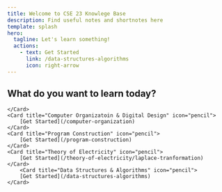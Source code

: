 ```yaml
---
title: Welcome to CSE 23 Knowlege Base
description: Find useful notes and shortnotes here
template: splash
hero:
  tagline: Let's learn something!
  actions:
    - text: Get Started
      link: /data-structures-algorithms
      icon: right-arrow
---
```



## What do you want to learn today?

<CardGrid stagger>
	<Card title="Methods of Mathematics" icon="pencil">
		
	</Card>
  	<Card title="Computer Organizatoin & Digital Design" icon="pencil">
		[Get Started](/computer-organization)
	</Card>
  	<Card title="Program Construction" icon="pencil">
		[Get Started](/program-construction)
	</Card>
  	<Card title="Theory of Electricity" icon="pencil">
		[Get Started](/theory-of-electricity/laplace-tranformation)
	</Card>
    	<Card title="Data Structures & Algorithms" icon="pencil">
		[Get Started](/data-structures-algorithms)
	</Card>
</CardGrid>
